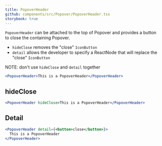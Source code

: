 ```yaml
---
title: PopoverHeader
github: components/src/Popover/PopoverHeader.tsx
storybook: true
---
```


`PopoverHeader` can be attached to the top of Popover and provides a button to close the containing Popover.

- `hideClose` removes the "close" `IconButton`
- `detail` allows the developer to specify a ReactNode that will replace the "close" `IconButton`

NOTE: don't use `hideClose` and `detail` together

```jsx
<PopoverHeader>This is a PopoverHeader</PopoverHeader>
```

## hideClose

```jsx
<PopoverHeader hideClose>This is a PopoverHeader</PopoverHeader>
```

## Detail

```jsx
<PopoverHeader detail={<button>close</button>}>
  This is a PopoverHeader
</PopoverHeader>
```
